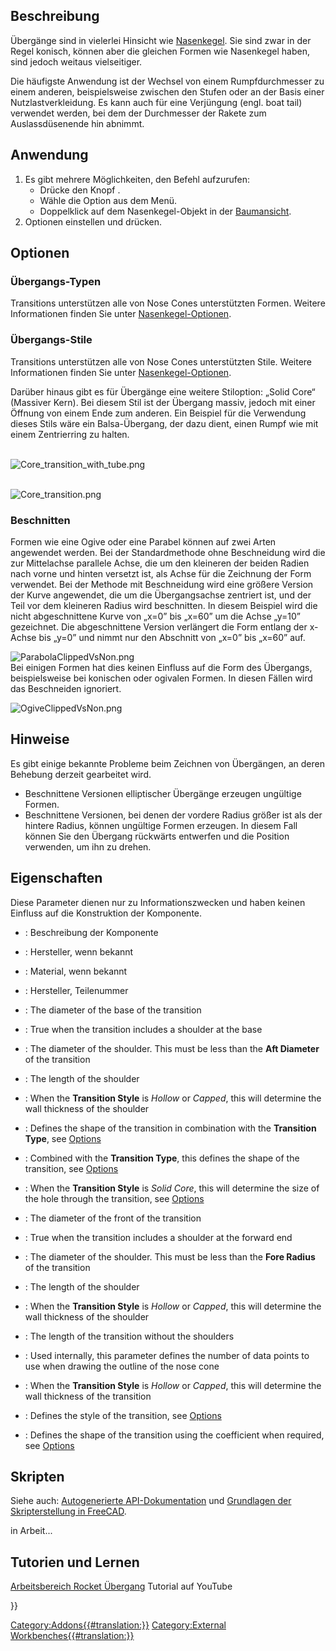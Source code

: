 <languages/>

{{Docnav/de
|[[Rocket_NoseCone/de|NasenKegel]]
|[[Rocket_BodyTube/de|Rumpfrohr]]
|[[Rocket_Workbench/de|Arbeitsbereich Rocket]]
|IconL=Rocket_NoseCone.svg
|IconR=Rocket_BodyTube.svg
|IconC=RocketWorkbench.svg
}}

{{GuiCommand/de
|Name=Rocket Transition
|Name/de=Rocket Übergang
|MenuLocation=Rakete → Übergang
|Workbenches=[[Rocket_Workbench/de|Arbeitsbereich Rocket]]
|Version=0.19
}}

<span id="Description"></span>
==Beschreibung==

Übergänge sind in vielerlei Hinsicht wie [[Rocket_NoseCone/de|Nasenkegel]]. Sie sind zwar in der Regel konisch, können aber die gleichen Formen wie Nasenkegel haben, sind jedoch weitaus vielseitiger.

Die häufigste Anwendung ist der Wechsel von einem Rumpfdurchmesser zu einem anderen, beispielsweise zwischen den Stufen oder an der Basis einer Nutzlastverkleidung. Es kann auch für eine Verjüngung (engl. boat tail) verwendet werden, bei dem der Durchmesser der Rakete zum Auslassdüsenende hin abnimmt.

<span id="Usage"></span>
==Anwendung==

# Es gibt mehrere Möglichkeiten, den Befehl aufzurufen:
#* Drücke den Knopf {{Button|[[Image:Rocket_Transition.svg|16px]] [[Rocket_Transition/de|Übergang]]}}.
#* Wähle die Option {{MenuCommand|Rakete → [[Image:Rocket_Transition.svg|16px]] Übergang}} aus dem Menü.
#* Doppelklick auf dem Nasenkegel-Objekt in der [[Tree_view/de|Baumansicht]].
# Optionen einstellen und {{Button|OK}} drücken.

<span id="Options"></span>
==Optionen==

<span id="Transition_Types"></span>
=== Übergangs-Typen ===

Transitions unterstützen alle von Nose Cones unterstützten Formen. Weitere Informationen finden Sie unter [[Rocket_NoseCone/de#Optionen|Nasenkegel-Optionen]].

<span id="Transition_Styles"></span>
===Übergangs-Stile===

Transitions unterstützen alle von Nose Cones unterstützten Stile. Weitere Informationen finden Sie unter [[Rocket_NoseCone/de#Optionen|Nasenkegel-Optionen]].

Darüber hinaus gibt es für Übergänge eine weitere Stiloption: „Solid Core“ (Massiver Kern). Bei diesem Stil ist der Übergang massiv, jedoch mit einer Öffnung von einem Ende zum anderen. Ein Beispiel für die Verwendung dieses Stils wäre ein Balsa-Übergang, der dazu dient, einen Rumpf wie mit einem Zentrierring zu halten.

<br>
[[File:Core_transition_with_tube.png]]
{{Caption|Übergang mit hinterer Schulter, die einen Körperring hält}}

<br>
[[File:Core_transition.png]]
{{Caption|Übergang mit vorderen und hinteren Schultern, die den inneren Kern zeigen}}

<span id="Clipped"></span>
===Beschnitten===

Formen wie eine Ogive oder eine Parabel können auf zwei Arten angewendet werden. Bei der Standardmethode ohne Beschneidung wird die zur Mittelachse parallele Achse, die um den kleineren der beiden Radien nach vorne und hinten versetzt ist, als Achse für die Zeichnung der Form verwendet. Bei der Methode mit Beschneidung wird eine größere Version der Kurve angewendet, die um die Übergangsachse zentriert ist, und der Teil vor dem kleineren Radius wird beschnitten. In diesem Beispiel wird die nicht abgeschnittene Kurve von „x=0” bis „x=60” um die Achse „y=10” gezeichnet. Die abgeschnittene Version verlängert die Form entlang der x-Achse bis „y=0” und nimmt nur den Abschnitt von „x=0” bis „x=60” auf.

[[File:ParabolaClippedVsNon.png]]
{{Caption|Gekürzte und nicht gekürzte Kurven für einen parabolischen Übergang}}<br>

Bei einigen Formen hat dies keinen Einfluss auf die Form des Übergangs, beispielsweise bei konischen oder ogivalen Formen. In diesen Fällen wird das Beschneiden ignoriert.

[[File:OgiveClippedVsNon.png]]
{{Caption|Gekürzte und nicht gekürzte Kurven für einen Ogivenübergang}}<br>

<span id="Notes"></span>
==Hinweise==

Es gibt einige bekannte Probleme beim Zeichnen von Übergängen, an deren Behebung derzeit gearbeitet wird.
* Beschnittene Versionen elliptischer Übergänge erzeugen ungültige Formen.
* Beschnittene Versionen, bei denen der vordere Radius größer ist als der hintere Radius, können ungültige Formen erzeugen. In diesem Fall können Sie den Übergang rückwärts entwerfen und die Position verwenden, um ihn zu drehen.

<span id="Properties"></span>
==Eigenschaften==

{{TitleProperty|Rocket Komponenten}}

Diese Parameter dienen nur zu Informationszwecken und haben keinen Einfluss auf die Konstruktion der Komponente.

* {{PropertyData|Description}}: Beschreibung der Komponente
* {{PropertyData|Manufacturer}}: Hersteller, wenn bekannt
* {{PropertyData|Material}}: Material, wenn bekannt
* {{PropertyData|Part Number}}: Hersteller, Teilenummer

{{TitleProperty|Übergang}}

* {{PropertyData|Aft Diameter}}: The diameter of the base of the transition
* {{PropertyData|Aft Shoulder}}: True when the transition includes a shoulder at the base
* {{PropertyData|Aft Shoulder Diameter}}: The diameter of the shoulder. This must be less than the '''Aft Diameter''' of the transition
* {{PropertyData|Aft Shoulder Length}}: The length of the shoulder
* {{PropertyData|Aft Shoulder Thickness}}: When the '''Transition Style''' is ''Hollow'' or ''Capped'', this will determine the wall thickness of the shoulder
* {{PropertyData|Clipped}}: Defines the shape of the transition in combination with the '''Transition Type''', see [[#Options|Options]]
* {{PropertyData|Coefficient}}: Combined with the '''Transition Type''', this defines the shape of the transition, see [[#Options|Options]]
* {{PropertyData|Core Diameter}}: When the '''Transition Style''' is ''Solid Core'', this will determine the size of the hole through the transition, see [[#Options|Options]]
* {{PropertyData|Fore Diameter}}: The diameter of the front of the transition
* {{PropertyData|Fore Shoulder}}: True when the transition includes a shoulder at the forward end
* {{PropertyData|Fore Shoulder Diameter}}: The diameter of the shoulder. This must be less than the '''Fore Radius''' of the transition
* {{PropertyData|Fore Shoulder Length}}: The length of the shoulder
* {{PropertyData|Fore Shoulder Thickness}}: When the '''Transition Style''' is ''Hollow'' or ''Capped'', this will determine the wall thickness of the shoulder
* {{PropertyData|Length}}: The length of the transition without the shoulders
* {{PropertyData|Resolution}}: Used internally, this parameter defines the number of data points to use when drawing the outline of the nose cone
* {{PropertyData|Thickness}}: When the '''Transition Style''' is ''Hollow'' or ''Capped'', this will determine the wall thickness of the transition
* {{PropertyData|Transition Style}}: Defines the style of the transition, see [[#Options|Options]]
* {{PropertyData|Transition Type}}: Defines the shape of the transition using the coefficient when required, see [[#Options|Options]]

<span id="Scripting"></span>
==Skripten==

Siehe auch: [https://freecad.github.io/SourceDoc/ Autogenerierte API-Dokumentation] und [[FreeCAD_Scripting_Basics/de|Grundlagen der Skripterstellung in FreeCAD]].

in Arbeit...

<span id="Tutorials_and_Learning"></span>
== Tutorien und Lernen ==

[https://youtu.be/O5Ze4MYAHNA Arbeitsbereich Rocket Übergang] Tutorial auf YouTube


{{Docnav/de
|[[Rocket_NoseCone/de|NasenKegel]]
|[[Rocket_BodyTube/de|Rumpfrohr]]
|[[Rocket_Workbench/de|Arbeitsbereich Rocket]]
|IconL=Rocket_NoseCone.svg
|IconR=Rocket_BodyTube.svg
|IconC=RocketWorkbench.svg
}}

{{Userdocnavi{{#translation:}}}}
[[Category:Addons{{#translation:}}]]
[[Category:External Workbenches{{#translation:}}]]